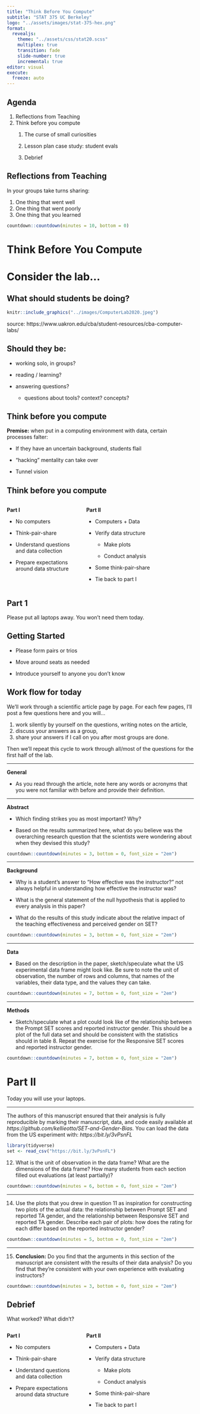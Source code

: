 ```yaml
---
title: "Think Before You Compute"
subtitle: "STAT 375 UC Berkeley"
logo: "../assets/images/stat-375-hex.png"
format: 
  revealjs:
    theme: "../assets/css/stat20.scss"
    multiplex: true
    transition: fade
    slide-number: true
    incremental: true 
editor: visual
execute:
  freeze: auto
---
```


## Agenda

1.  Reflections from Teaching
2.  Think before you compute
    1.  The curse of small curiosities

    2.  Lesson plan case study: student evals

    3.  Debrief

## Reflections from Teaching

In your groups take turns sharing:

1.  One thing that went well
2.  One thing that went poorly
3.  One thing that you learned

```r
countdown::countdown(minutes = 10, bottom = 0)
```

# Think Before You Compute

# **Consider the lab...**

## What should students be doing?

```r
knitr::include_graphics("../images/ComputerLab2020.jpeg")
```

::: footer
source: https://www.uakron.edu/cba/student-resources/cba-computer-labs/
:::

## Should they be:

-   working solo, in groups?

-   reading / learning?

-   answering questions?

    -   questions about tools? context? concepts?

## Think before you compute

**Premise:** when put in a computing environment with data, certain processes falter:

-   If they have an uncertain background, students flail

-   "hacking" mentality can take over

-   Tunnel vision

## Think before you compute

::: columns
::: {.column width="40%"}
**Part I**

-   No computers

-   Think-pair-share

-   Understand questions and data collection

-   Prepare expectations around data structure
:::

::: {.column width="60%"}
**Part II**

-   Computers + Data

-   Verify data structure

    -   Make plots

    -   Conduct analysis

-   Some think-pair-share

-   Tie back to part I
:::
:::

## Part 1

Please put all laptops away. You won't need them today.

## Getting Started

-   Please form pairs or trios

-   Move around seats as needed

-   Introduce yourself to anyone you don't know

## Work flow for today

We'll work through a scientific article page by page. For each few pages, I'll post a few questions here and you will...

1.  work silently by yourself on the questions, writing notes on the article,
2.  discuss your answers as a group,
3.  share your answers if I call on you after most groups are done.

Then we'll repeat this cycle to work through all/most of the questions for the first half of the lab.

------------------------------------------------------------------------

**General**

-   As you read through the article, note here any words or acronyms that you were not familiar with before and provide their definition.

------------------------------------------------------------------------

**Abstract**

-   Which finding strikes you as most important? Why?

-   Based on the results summarized here, what do you believe was the overarching research question that the scientists were wondering about when they devised this study?

```r
countdown::countdown(minutes = 3, bottom = 0, font_size = "2em")
```

------------------------------------------------------------------------

**Background**

-   Why is a student's answer to "How effective was the instructor?" not always helpful in understanding how effective the instructor was?

-   What is the general statement of the null hypothesis that is applied to every analysis in this paper?

-   What do the results of this study indicate about the relative impact of the teaching effectiveness and perceived gender on SET?

```r
countdown::countdown(minutes = 3, bottom = 0, font_size = "2em")
```

------------------------------------------------------------------------

**Data**

-   Based on the description in the paper, sketch/speculate what the US experimental data frame might look like. Be sure to note the unit of observation, the number of rows and columns, that names of the variables, their data type, and the values they can take.

```r
countdown::countdown(minutes = 7, bottom = 0, font_size = "2em")
```

------------------------------------------------------------------------

**Methods**

-   Sketch/speculate what a plot could look like of the relationship between the Prompt SET scores and reported instructor gender. This should be a plot of the full data set and should be consistent with the statistics should in table 8. Repeat the exercise for the Responsive SET scores and reported instructor gender.

```r
countdown::countdown(minutes = 7, bottom = 0, font_size = "2em")
```

# Part II

Today you will use your laptops.

------------------------------------------------------------------------

The authors of this manuscript ensured that their analysis is fully reproducible by marking their manuscript, data, and code easily available at *https://github.com/kellieotto/SET-and-Gender-Bias.* You can load the data from the US experiment with: *https://bit.ly/3vPsnFL*

```r
library(tidyverse)
set <- read_csv("https://bit.ly/3vPsnFL")
```

12. What is the unit of observation in the data frame? What are the dimensions of the data frame? How many students from each section filled out evaluations (at least partially)?

```r
countdown::countdown(minutes = 6, bottom = 0, font_size = "2em")
```

------------------------------------------------------------------------

14. Use the plots that you drew in question 11 as inspiration for constructing two plots of the actual data: the relationship between Prompt SET and reported TA gender, and the relationship between Responsive SET and reported TA gender. Describe each pair of plots: how does the rating for each differ based on the reported instructor gender?

```r
countdown::countdown(minutes = 5, bottom = 0, font_size = "2em")
```

------------------------------------------------------------------------

15. **Conclusion:** Do you find that the arguments in this section of the manuscript are consistent with the results of their data analysis? Do you find that they're consistent with your own experience with evaluating instructors?

```r
countdown::countdown(minutes = 3, bottom = 0, font_size = "2em")
```

## Debrief

What worked? What didn't?

::: columns
::: {.column width="40%"}
**Part I**

-   No computers

-   Think-pair-share

-   Understand questions and data collection

-   Prepare expectations around data structure
:::

::: {.column width="60%"}
**Part II**

-   Computers + Data

-   Verify data structure

    -   Make plots

    -   Conduct analysis

-   Some think-pair-share

-   Tie back to part I
:::
:::
